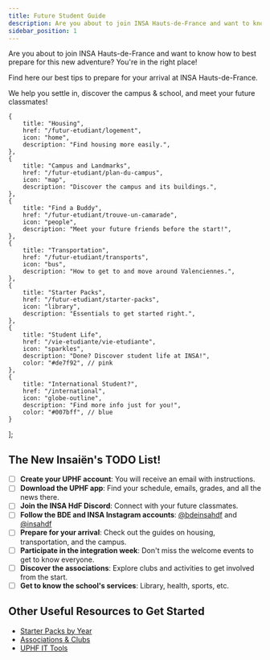```yaml
---
title: Future Student Guide
description: Are you about to join INSA Hauts-de-France and want to know how to best prepare for this new adventure? You're in the right place!
sidebar_position: 1
---
```


Are you about to join INSA Hauts-de-France and want to know how to best prepare for this new adventure? You're in the right place!

Find here our best tips to prepare for your arrival at INSA Hauts-de-France.

We help you settle in, discover the campus & school, and meet your future classmates!



    {
        title: "Housing",
        href: "/futur-etudiant/logement",
        icon: "home",
        description: "Find housing more easily.",
    },
    {
        title: "Campus and Landmarks",
        href: "/futur-etudiant/plan-du-campus",
        icon: "map",
        description: "Discover the campus and its buildings.",
    },
    {
        title: "Find a Buddy",
        href: "/futur-etudiant/trouve-un-camarade",
        icon: "people",
        description: "Meet your future friends before the start!",
    },
    {
        title: "Transportation",
        href: "/futur-etudiant/transports",
        icon: "bus",
        description: "How to get to and move around Valenciennes.",
    },
    {
        title: "Starter Packs",
        href: "/futur-etudiant/starter-packs",
        icon: "library",
        description: "Essentials to get started right.",
    },
    {
        title: "Student Life",
        href: "/vie-etudiante/vie-etudiante",
        icon: "sparkles",
        description: "Done? Discover student life at INSA!",
        color: "#de7f92", // pink
    },
    {
        title: "International Student?",
        href: "/international",
        icon: "globe-outline",
        description: "Find more info just for you!",
        color: "#007bff", // blue
    }

];

<FuturEtudiantCards cards={cards} />

## The New Insaiën's TODO List!
- [ ] **Create your UPHF account**: You will receive an email with instructions.
- [ ] **Download the UPHF app**: Find your schedule, emails, grades, and all the news there.
- [ ] **Join the INSA HdF Discord**: Connect with your future classmates.
- [ ] **Follow the BDE and INSA Instagram accounts**: [@bdeinsahdf](https://instagram.com/bdeinsahdf) and [@insahdf](https://instagram.com/insahdf)
- [ ] **Prepare for your arrival**: Check out the guides on housing, transportation, and the campus.
- [ ] **Participate in the integration week**: Don't miss the welcome events to get to know everyone.
- [ ] **Discover the associations**: Explore clubs and activities to get involved from the start.
- [ ] **Get to know the school's services**: Library, health, sports, etc.

## Other Useful Resources to Get Started

- [Starter Packs by Year](/futur-etudiant/starter-packs)
- [Associations & Clubs](/vie-etudiante/assos-et-clubs)
- [UPHF IT Tools](/informatique/ent/logiciels-uphf)
